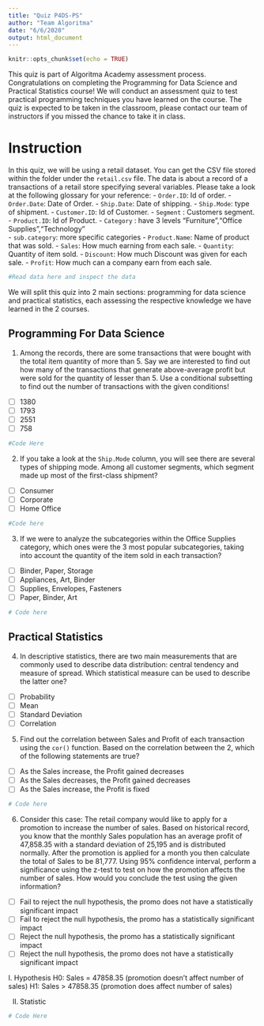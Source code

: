 ```yaml
---
title: "Quiz P4DS-PS"
author: "Team Algoritma"
date: "6/6/2020"
output: html_document
---
```


```r
knitr::opts_chunk$set(echo = TRUE)
```

This quiz is part of Algoritma Academy assessment process. Congratulations on completing the Programming for Data Science and Practical Statistics course! We will conduct an assessment quiz to test practical programming techniques you have learned on the course. The quiz is expected to be taken in the classroom, please contact our team of instructors if you missed the chance to take it in class.

# Instruction

In this quiz, we will be using a retail dataset. You can get the CSV file stored within the folder under the `retail.csv` file. The data is about a record of a transactions of a retail store specifying several variables. Please take a look at the following glossary for your reference:
- `Order.ID`: Id of order.
- `Order.Date`: Date of Order.
- `Ship.Date`: Date of shipping.
- `Ship.Mode`: type of shipment.
- `Customer.ID`: Id of Customer.
- `Segment` : Customers segment.
- `Product.ID`: Id of Product.
- `Category` : have 3 levels "Furniture","Office Supplies","Technology"    
- `sub.category`: more specific categories
- `Product.Name`: Name of product that was sold.
- `Sales`: How much earning from each sale.
- `Quantity`: Quantity of item sold.
- `Discount`: How much Discount was given for each sale.
- `Profit`: How much can a company earn from each sale.

```r
#Read data here and inspect the data

```


We will split this quiz into 2 main sections: programming for data science and practical statistics, each assessing the respective knowledge we have learned in the 2 courses.

## Programming For Data Science

1. Among the records, there are some transactions that were bought with the total item quantity of more than 5.  Say we are interested to find out how many of the transactions that generate above-average profit but were sold for the quantity of lesser than 5. Use a conditional subsetting to find out the number of transactions with the given conditions!
  - [ ] 1380
  - [ ] 1793
  - [ ] 2551
  - [ ] 758
  
```r
#Code Here

```


2. If you take a look at the `Ship.Mode` column, you will see there are several types of shipping mode. Among all customer segments, which segment made up most of the first-class shipment?
  - [ ] Consumer
  - [ ] Corporate
  - [ ] Home Office
  
```r
#Code here

```


3. If we were to analyze the subcategories within the Office Supplies category, which ones were the 3 most popular subcategories, taking into account the quantity of the item sold in each transaction?
  - [ ] Binder, Paper, Storage
  - [ ] Appliances, Art, Binder
  - [ ] Supplies, Envelopes, Fasteners
  - [ ] Paper, Binder, Art
  
```r
# Code here

```


## Practical Statistics

4. In descriptive statistics, there are two main measurements that are commonly used to describe data distribution: central tendency and measure of spread. Which statistical measure can be used to describe the latter one?
  - [ ] Probability
  - [ ] Mean
  - [ ] Standard Deviation
  - [ ] Correlation

5. Find out the correlation between Sales and Profit of each transaction using the `cor()` function. Based on the correlation between the 2, which of the following statements are true?
  - [ ] As the Sales increase, the Profit gained decreases
  - [ ] As the Sales decreases, the Profit gained decreases
  - [ ] As the Sales increase, the Profit is fixed
  
```r
# Code here


```


6. Consider this case: The retail company would like to apply for a promotion to increase the number of sales. Based on historical record, you know that the monthly Sales population has an average profit of 47,858.35 with a standard deviation of 25,195 and is distributed normally. After the promotion is applied for a month you then calculate the total of Sales to be 81,777. Using 95% confidence interval, perform a significance using the z-test to test on how the promotion affects the number of sales. How would you conclude the test using the given information?
  - [ ] Fail to reject the null hypothesis, the promo does not have a statistically significant impact
  - [ ] Fail to reject the null hypothesis, the promo has a statistically significant impact
  - [ ] Reject the null hypothesis, the promo has a statistically significant impact 
  - [ ] Reject the null hypothesis, the promo does not have a statistically significant impact

I. Hypothesis
H0: Sales = 47858.35 (promotion doesn't affect number of sales)
H1: Sales > 47858.35 (promotion does affect number of sales)

II. Statistic
```r
# Code Here

```

